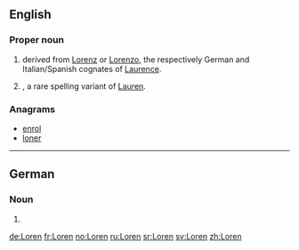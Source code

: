 ==English==

===Proper noun===
{{en-proper noun}}

# {{given name|male|from=Latin}} derived from [[Lorenz]] or [[Lorenzo]], the respectively German and Italian/Spanish cognates of [[Laurence]].
# {{given name|female|from=Latin}}, a rare spelling variant of [[Lauren]].

===Anagrams===
* [[enrol#English|enrol]]
* [[loner#English|loner]]

----

==German==

===Noun===
{{head|de|noun form}} {{f}}

# {{plural of|Lore|lang=de}}

[[de:Loren]]
[[fr:Loren]]
[[no:Loren]]
[[ru:Loren]]
[[sr:Loren]]
[[sv:Loren]]
[[zh:Loren]]